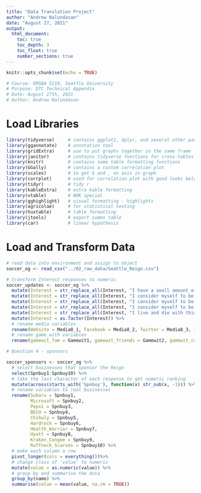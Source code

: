 ```yaml
---
title: "Data Translation Project"
author: "Andrew Nalundasan"
date: "August 27, 2021"   
output: 
  html_document:
    toc: true
    toc_depth: 3
    toc_float: true
    number_sections: true
---
```


```r
knitr::opts_chunk$set(echo = TRUE)
```

```r
# Course: OMSBA 5210, Seattle University
# Purpose: DTC Technical Appendix
# Date: August 27th, 2021
# Author: Andrew Nalundasan

```

# Load Libraries

```r
library(tidyverse)     # contains ggplot2, dplyr, and several other packages
library(ggannotate)    # annotation tool
library(gridExtra)     # use to put graphs together in the same frame
library(janitor)       # contains tidyverse functions for cross-tables
library(knitr)         # contains some table formatting functions
library(GGally)        # contains a custom correlation plot
library(scales)        # to get $ and , on axis in graph
library(corrplot)      # used for correlation plot with good looks below
library(tidyr)         # tidy r
library(kableExtra)    # extra kable formatting
library(vtable)        # NHK special
library(gghighlight)   # visual formatting - highlights
library(agricolae)     # for statistical testing
library(huxtable)      # table formatting
library(jtools)        # export summs table
library(car)           # linear hypothesis

```



# Load and Transform Data

```r
# read data into environment and assign to object
soccer_og <- read_csv("../02_raw_data/Seattle_Reign.csv")

# transform Interest responses to numeric
soccer_updates <- soccer_og %>% 
  mutate(Interest = str_replace_all(Interest, "I have a small amount of interest", "1")) %>% 
  mutate(Interest = str_replace_all(Interest, "I consider myself to be a low-level fan of this team", "2")) %>% 
  mutate(Interest = str_replace_all(Interest, "I consider myself to be a moderate fan of this team", "3")) %>% 
  mutate(Interest = str_replace_all(Interest, "I consider myself to be a loyal fan of this team", "4")) %>% 
  mutate(Interest = str_replace_all(Interest, "I live and die with this team", "5")) %>% 
  mutate(Interest = as.factor(Interest)) %>% 
  # rename media variables
  rename(Website = Media8_1, Facebook = Media8_2, Twitter = Media8_3, Instagram = Media8_4, YouTube = Media8_5) %>% 
  # rename game_with variables
  rename(gamewit_fam = Gamewit1, gamewit_friends = Gamewit2, gamewit_colleagues = Gamewit3, gamewit_solo = Gamewit4)


```


```r
# Question 4 - sponsors

soccer_sponsors <- soccer_og %>% 
  # select businesses that sponsor the Reign
  select(Spnbuy1:Spnbuy10) %>% 
  # take the last character of each response to get numeric ranking
  mutate(across(starts_with('Spnbuy'), function(x) str_sub(x, -1))) %>% 
  # rename variables to real businesses
  rename(Subaru = Spnbuy1, 
         Microsoft = Spnbuy2, 
         Pepsi = Spnbuy3, 
         BECU = Spnbuy4, 
         Chihuly = Spnbuy5, 
         Hardrock = Spnbuy6, 
         Health_Warrior = Spnbuy7, 
         Hyatt = Spnbuy8, 
         Kraken_Congee = Spnbuy9, 
         Ruffneck_Scarves = Spnbuy10) %>% 
  # make each column a row
  pivot_longer(cols = everything())%>% 
  # change class of 'value' to numeric
  mutate(value = as.numeric(value)) %>% 
  # group by and summarise the data
  group_by(name) %>% 
  summarise(value = mean(value, na.rm = TRUE))
  
         

```










